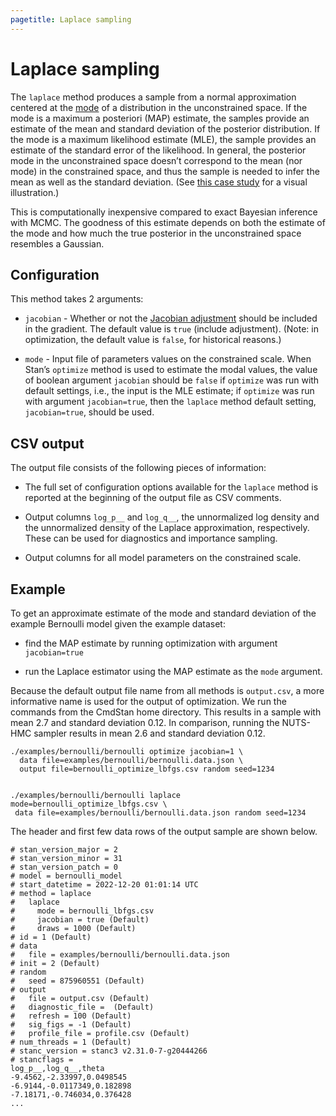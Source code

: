 ```yaml
---
pagetitle: Laplace sampling
---
```


# Laplace sampling

The `laplace` method produces a sample from a normal approximation
centered at the [mode](optimize_config.qmd) of a distribution in the unconstrained space.
If the mode is a maximum a posteriori (MAP) estimate,
the samples provide an estimate of the mean and standard deviation
of the posterior distribution.
If the mode is a maximum likelihood estimate (MLE),
the sample provides an estimate of the standard error of the likelihood.
In general,  the posterior mode in the unconstrained space doesn't correspond
to the mean (nor mode) in the constrained space, and thus the sample is needed
to infer the mean as well as the standard deviation.
(See [this case study](https://avehtari.github.io/casestudies/Jacobian/jacobian.html)
for a visual illustration.)

This is computationally inexpensive compared to exact Bayesian inference with MCMC.
The goodness of this estimate depends on both the estimate of the mode
and how much the true posterior in the unconstrained space resembles a Gaussian.


## Configuration

This method takes 2 arguments:

- `jacobian` - Whether or not the
[Jacobian adjustment](https://mc-stan.org/docs/stan-users-guide/reparameterization.html)
should be included in the gradient. The default value is `true` (include adjustment).
(Note: in optimization, the default value is `false`, for historical reasons.)

- `mode` - Input file of parameters values on the constrained scale.
When Stan's `optimize` method is used to estimate the modal values,
the value of boolean argument `jacobian` should be `false` if `optimize` was
run with default settings, i.e., the input is the MLE estimate;
if `optimize` was run with argument `jacobian=true`, then the `laplace`
method default setting, `jacobian=true`, should be used.



## CSV output

The output file consists of the following pieces of information:

- The full set of configuration options available for the `laplace` method is
  reported at the beginning of the output file as CSV comments.

- Output columns `log_p__` and `log_q__`, the unnormalized log density and the
unnormalized density of the Laplace approximation, respectively.
These can be used for diagnostics and importance sampling.

- Output columns for all model parameters on the constrained scale.

## Example

To get an approximate estimate of the mode and standard deviation of the
example Bernoulli model given the example dataset:

- find the MAP estimate by running optimization with argument `jacobian=true`

- run the Laplace estimator using the MAP estimate as the `mode` argument.

Because the default output file name from all methods is `output.csv`,
a more informative name is used for the output of optimization.
We run the commands from the CmdStan home directory.
This results in a sample with mean 2.7 and standard deviation 0.12.
In comparison, running the NUTS-HMC sampler results in mean 2.6 and standard deviation 0.12.


```
./examples/bernoulli/bernoulli optimize jacobian=1 \
  data file=examples/bernoulli/bernoulli.data.json \
  output file=bernoulli_optimize_lbfgs.csv random seed=1234


./examples/bernoulli/bernoulli laplace mode=bernoulli_optimize_lbfgs.csv \
 data file=examples/bernoulli/bernoulli.data.json random seed=1234
```

The header and first few data rows of the output sample are shown below.

```
# stan_version_major = 2
# stan_version_minor = 31
# stan_version_patch = 0
# model = bernoulli_model
# start_datetime = 2022-12-20 01:01:14 UTC
# method = laplace
#   laplace
#     mode = bernoulli_lbfgs.csv
#     jacobian = true (Default)
#     draws = 1000 (Default)
# id = 1 (Default)
# data
#   file = examples/bernoulli/bernoulli.data.json
# init = 2 (Default)
# random
#   seed = 875960551 (Default)
# output
#   file = output.csv (Default)
#   diagnostic_file =  (Default)
#   refresh = 100 (Default)
#   sig_figs = -1 (Default)
#   profile_file = profile.csv (Default)
# num_threads = 1 (Default)
# stanc_version = stanc3 v2.31.0-7-g20444266
# stancflags =
log_p__,log_q__,theta
-9.4562,-2.33997,0.0498545
-6.9144,-0.0117349,0.182898
-7.18171,-0.746034,0.376428
...
```
